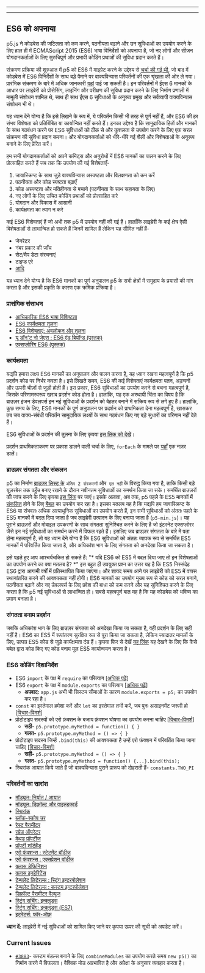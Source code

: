 
  ---
  
  ---
  ## ES6 को अपनाया
p5.js ने कोडबेस की जटिलता को कम करने, पठनीयता बढ़ाने और उन सुविधाओं का उपयोग करने के लिए हाल ही में ECMAScript 2015 (ES6) भाषा विनिर्देशों को अपनाया है, जो नए लोगों और सीज़न योगदानकर्ताओं के लिए सुरुचिपूर्ण और प्रभावी कोडिंग प्रथाओं की सुविधा प्रदान करते हैं।

संक्रमण प्रक्रिया की शुरुआत में p5 को ES6 में माइग्रेट करने के उद्देश्य से [चर्चा की गई थी](https://github.com/processing/p5.js/issues/3758), जो बाद में कोडबेस में ES6 विनिर्देशों के साथ बड़े पैमाने पर वाक्यविन्यास परिवर्तनों की एक श्रृंखला की ओर ले गया। प्रारंभिक संक्रमण के बारे में अधिक जानकारी [यहां](https://github.com/processing/p5.js/pull/3874) पाई जा सकती है। इन परिवर्तनों में ईएस 6 मानकों के आधार पर लाइब्रेरी को प्रोसेसिंग, लाइनिंग और परीक्षण की सुविधा प्रदान करने के लिए निर्माण प्रणाली में मामूली संशोधन शामिल थे, साथ ही साथ ईएस 6 सुविधाओं के अनुरूप प्रमुख और सर्वव्यापी वाक्यविन्यास संशोधन भी थे।

यह ध्यान देने योग्य है कि इसे लिखने के रूप में, ये परिवर्तन किसी भी तरह से पूर्ण नहीं हैं, और ES6 की हर संभव विशेषता को प्रतिबिंबित या कार्यान्वित नहीं करते हैं। इनका उद्देश्य है कि सामुदायिक हितों और मानकों के साथ गठबंधन करने पर ES6 सुविधाओं को ठीक से और कुशलता से उपयोग करने के लिए एक सरल संक्रमण की सुविधा प्रदान करना। और योगदानकर्ताओं को धीरे-धीरे नई शैली और विशेषताओं के अनुरूप बनाने के लिए प्रेरित करें।

हम सभी योगदानकर्ताओं को अपने कमिट्स और अनुरोधों में ES6 मानकों का पालन करने के लिए प्रोत्साहित करते हैं जब तक कि उपयोग की गई विशेषताएँ-
1. जावास्क्रिप्ट के साथ जुड़े वाक्यविन्यास अस्पष्टता और विलक्षणता को कम करें
2. पठनीयता और कोड स्पष्टता बढ़ाएँ
3. कोड अस्पष्टता और मतिहीनता से बचाये (पठनीयता के साथ सहायता के लिए)
4. नए लोगों के लिए उचित कोडिंग प्रथाओं को प्रोत्साहित करे
5. योगदान और विकास में आसानी
6. कार्यक्षमता का त्याग न करे

कई ES6 विशेषताएं हैं जो अभी तक p5 में उपयोग नहीं की गई हैं। हालाँकि लाइब्रेरी के कई क्षेत्र ऐसी विशेषताओं से लाभान्वित हो सकते हैं जिनमें शामिल हैं लेकिन यह सीमित नहीं हैं-
- जेनरेटर
- नंबर प्रकार की जाँच
- सेट/मैप डेटा संरचनाएं
- टाइप्ड एरे
- [आदि](http://es6-features.org/)

यह ध्यान देने योग्य है कि ES6 मानकों का पूर्ण अनुपालन p5 के सभी क्षेत्रों में समुदाय के प्रयासों की मांग करता है और इसकी प्रकृति के कारण एक क्रमिक प्रक्रिया है।

### प्रासंगिक संसाधन
- [आधिकारिक ES6 भाषा विशिष्टता](https://www.ecma-international.org/ecma-262/6.0/)
- [ES6 कार्यक्षमता तुलना](http://incaseofstairs.com/six-speed/)
- [ES6 विशेषताएं: अवलोकन और तुलना](http://es6-features.org/)
- [यू डॉन'ट नो जेएस : ES6 एंड बियॉन्ड  (पुस्तक)](https://github.com/getify/You-Dont-Know-JS/tree/main/es6%20%26%20beyond)
- [एक्सप्लोरिंग ES6 (पुस्तक)](https://exploringjs.com/es6/)

### कार्यक्षमता
यद्यपि हमारा लक्ष्य ES6 मानकों का अनुपालन और पालन करना है, यह ध्यान रखना महत्वपूर्ण है कि p5 प्रदर्शन कोड पर निर्भर करता है। इसे लिखते समय, ES6 की कई विशेषताएं कार्यक्षमता पतन, अड़चनों और ऊपरी चीज़ों से जुड़ी होती हैं। इस प्रकार, ES6 सुविधाओं का उपयोग करने से बचना महत्वपूर्ण है, जिसके परिणामस्वरूप खराब प्रदर्शन कोड होता है। हालांकि, यह एक अस्थायी चिंता का विषय है कि ब्राउज़र इंजन डेवलपर्स इन नई सुविधाओं के प्रदर्शन को बेहतर बनाने में सक्रिय रूप से लगे हुए हैं। हालांकि, कुछ समय के लिए, ES6 मानकों के पूर्ण अनुपालन पर प्रदर्शन को प्राथमिकता देना महत्वपूर्ण है, खासकर तब जब वाक्य-संबंधी परिवर्तन सामुदायिक लक्ष्यों के साथ गठबंधन किए गए बड़े सुधारों का परिणाम नहीं देते हैं। 

ES6 सुविधाओं के प्रदर्शन की तुलना के लिए कृपया [इस लिंक को देखें](http://incaseofstairs.com/six-speed/)।

प्रदर्शन प्राथमिकताकरण पर प्रकाश डालने वाली चर्चा के लिए, `forEach` के मामले पर [यहाँ](https://github.com/processing/p5.js/issues/3758#issuecomment-507922753) एक नज़र डालें।


### ब्राउज़र संगतता और संकलन

p5 का निर्माण [ब्राउज़र लिस्ट के](https://github.com/browserslist/browserslist) `अंतिम 2 संस्करणों` और` मृत नहीं` के विरुद्ध किया गया है, ताकि किसी बड़े यूज़रबेस तक पहुँच बनाए रखने के दौरान नवीनतम सुविधाओं का समर्थन किया जा सके। समर्थित ब्राउज़रों की जांच करने के लिए कृपया [इस लिंक](https://browserl.ist/?q=last+2+versions) पर जाएं। इसके अलावा, अब तक, p5 पहले के ES5 मानकों में [संकलित](https://en.wikipedia.org/wiki/Source-to-source_compiler) होने के लिए [बैबल](https://babeljs.io/) का उपयोग कर रहा है। इसका मतलब यह है कि यद्यपि हम जावास्क्रिप्ट के ES6 या संभवतः अधिक अत्याधुनिक सुविधाओं का उपयोग करते हैं, इन सभी सुविधाओं को अंततः पहले के ES5 मानकों में बदल दिया जाता है जब लाइब्रेरी उत्पादन के लिए बनाया जाता है (`p5-min.js`)। यह पुराने ब्राउज़रों और मोबाइल उपकरणों के साथ संगतता सुनिश्चित करने के लिए है जो इंटरनेट एक्सप्लोरर जैसे इन नई सुविधाओं का समर्थन करने में विफल रहते हैं। इसलिए जब ब्राउज़र संगतता के बारे में पता होना महत्वपूर्ण है, तो यह ध्यान देने योग्य है कि ES6 सुविधाओं को अंततः व्यापक रूप से समर्थित ES5 मानकों में परिवर्तित किया जाता है, और अधिकांश भाग के लिए संगतता को अनदेखा किया जा सकता है। 

इसे पढ़ते हुए आप आश्चर्यचकित हो सकते हैं: "* यदि ES6 को ES5 में बदल दिया जाए तो इन विशेषताओं का उपयोग करने का क्या मतलब है? *" इस बहुत ही उपयुक्त प्रश्न का उत्तर यह है कि ES5 निस्संदेह ES6 द्वारा आगामी वर्षों में प्रतिस्थापित किया जाएगा। और शायद समय आने पर लाइब्रेरी को ES5 में वापस स्थानांतरित करने की आवश्यकता नहीं होगी। ES6 मानकों का उपयोग मुख्य रूप से कोड को सरल बनाने, पठनीयता बढ़ाने और नए डेवलपर्स के लिए प्रवेश की बाधा को कम करने और यह सुनिश्चित करने के लिए करता है कि p5 नई सुविधाओं से लाभान्वित हो। सबसे महत्वपूर्ण बात यह है कि यह कोडबेस को भविष्य का प्रमाण बनाता है।

### संगतता बनाम प्रदर्शन

जबकि अधिकांश भाग के लिए ब्राउज़र संगतता को अनदेखा किया जा सकता है, वही प्रदर्शन के लिए सही नहीं है। ES6 का ES5 में रूपांतरण सुरक्षित रूप से पूरा किया जा सकता है, लेकिन ज्यादातर मामलों के लिए, उत्पन्न ES5 कोड से जुड़े कार्यक्षमता दंड हैं। कृपया फिर से देखें [यह लिंक](http://incaseofstairs.com/six-speed/) यह देखने के लिए कि कैसे बबेल द्वारा कोड किए गए कोड बनाम मूल ES5 कार्यान्वयन करता है।

### ES6 कोडिंग दिशानिर्देश
- ES6 `import` के पक्ष में `require` का परित्याग [[अधिक पढ़ें](https://exploringjs.com/es6/ch_modules.html#sec_importing-exporting-details)]
- ES6 `export` के पक्ष में `module.exports` का परित्याग [[अधिक पढ़ें](https://exploringjs.com/es6/ch_modules.html#sec_importing-exporting-details)]
  - **अपवाद:** `app.js` अभी भी सिस्टम सीमाओं के कारण `module.exports = p5;` का उपयोग कर रहा है।
- `const` का इस्तेमाल हमेशा करें और `let` का इस्तेमाल तभी करें, जब पुनः असाइनमेंट जरूरी हो [[विचार-विमर्श](https://github.com/processing/p5.js/issues/3877)]
- प्रोटोटाइप सदस्यों को एरो फ़ंक्शन के बजाय फ़ंक्शन घोषणा का उपयोग करना चाहिए [[विचार-विमर्श](https://github.com/processing/p5.js/issues/3875)]
  - **सही-** `p5.prototype.myMethod = function() { }`
  - **गलत-** `p5.prototype.myMethod = () => { }`
- प्रोटोटाइप सदस्य जिन्हें `.bind(this)` की आवश्यकता है उन्हें एरो फ़ंक्शन में परिवर्तित किया जाना चाहिए [[विचार-विमर्श](https://github.com/processing/p5.js/issues/3875)]
  - **सही-** `p5.prototype.myMethod = () => { }`
  - **गलत-** `p5.prototype.myMethod = function() {...}.bind(this);`
- स्थिरांक आयात किये जाते हैं जो वाक्यविन्यास पुराने प्रारूप को दोहराती हैं- `constants.TWO_PI`


### परिवर्तनों का सारांश
- [मॉड्यूल: निर्यात / आयात](http://es6-features.org/#ValueExportImport)
- [मॉड्यूल: डिफ़ॉल्ट और वाइल्डकार्ड](http://es6-features.org/#ValueExportImport)
- [स्थिरांक](http://es6-features.org/#Constants)
- [ब्लॉक-स्कोप चर](http://es6-features.org/#BlockScopedVariables)
- [रेस्ट पैरामीटर](http://es6-features.org/#RestParameter)
- [स्प्रेड ऑपरेटर ](http://es6-features.org/#SpreadOperator)
- [मेथड प्रॉपर्टीज](http://es6-features.org/#MethodProperties)
- [प्रॉपर्टी शॉर्टहैंड](http://es6-features.org/#PropertyShorthand)
- [एरो फंक्शन्स : स्टेटमेंट बॉडीज](http://es6-features.org/#StatementBodies)
- [एरो फंक्शन्स : एक्सप्रेशन बॉडीज](http://es6-features.org/#ExpressionBodies)
- [क्लास डेफिनिशन](http://es6-features.org/#ClassDefinition)
- [क्लास इनहेरिटेंस](http://es6-features.org/#ClassInheritance)
- [टेम्पलेट लिटेरल्स : स्ट्रिंग इन्टरपोलेशन](http://es6-features.org/#StringInterpolation)
- [टेम्पलेट लिटेरल्स : कस्टम इन्टरपोलेशन  ](http://es6-features.org/#CustomInterpolation)
- [डिफ़ॉल्ट पैरामीटर वैल्यूज](http://es6-features.org/#DefaultParameterValues)
- [स्ट्रिंग सर्चिंग: इन्क्लुड्स](http://es6-features.org/#StringSearching)
- [स्ट्रिंग सर्चिंग: इन्क्लुड्स (ES7)](https://developer.mozilla.org/en-US/docs/Web/JavaScript/Reference/Global_Objects/Array/includes)
- [इटरेटर्स: फॉर-ऑफ़](http://es6-features.org/#IteratorForOfOperator)

**ध्यान दें:** लाइब्रेरी में नई सुविधाओं को शामिल किए जाने पर कृपया ऊपर की सूची को अपडेट करें।

 ### Current Issues
- [`#3883`](https://github.com/processing/p5.js/issues/3883)- कस्टम बंडल्स बनाने के लिए `combineModules` का उपयोग करते समय `new p5()` का निर्माण करने में विफलता। वैश्विक मोड अप्रभावित है और अपेक्षा के अनुसार व्यवहार करता है।

  
